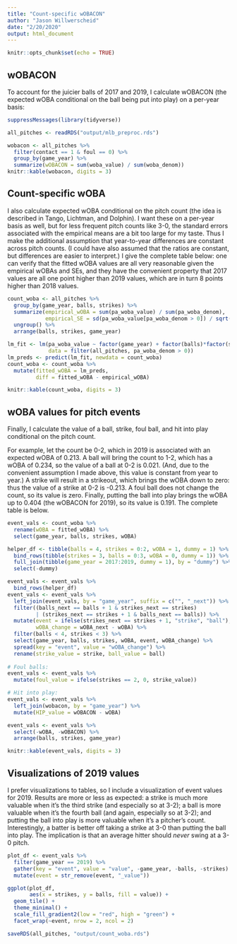 ```yaml
---
title: "Count-specific wOBACON"
author: "Jason Willwerscheid"
date: "2/20/2020"
output: html_document
---
```


```r
knitr::opts_chunk$set(echo = TRUE)
```

## wOBACON

To account for the juicier balls of 2017 and 2019, I calculate wOBACON (the expected wOBA conditional on the ball being put into play) on a per-year basis:

```r
suppressMessages(library(tidyverse))

all_pitches <- readRDS("output/mlb_preproc.rds")

wobacon <- all_pitches %>%
  filter(contact == 1 & foul == 0) %>%
  group_by(game_year) %>%
  summarize(wOBACON = sum(woba_value) / sum(woba_denom))
knitr::kable(wobacon, digits = 3)
```

## Count-specific wOBA

I also calculate expected wOBA conditional on the pitch count (the idea is described in Tango, Lichtman, and Dolphin). I want these on a per-year basis as well, but for less frequent pitch counts like 3-0, the standard errors associated with the empirical means are a bit too large for my taste. Thus I make the additional assumption that year-to-year differences are constant across pitch counts. (I could have also assumed that the ratios are constant, but differences are easier to interpret.) I give the complete table below: one can verify that the fitted wOBA values are all very reasonable given the empirical wOBAs and SEs, and they have the convenient property that 2017 values are all one point higher than 2019 values, which are in turn 8 points higher than 2018 values.

```r
count_woba <- all_pitches %>%
  group_by(game_year, balls, strikes) %>%
  summarize(empirical_wOBA = sum(pa_woba_value) / sum(pa_woba_denom),
            empirical_SE = sd(pa_woba_value[pa_woba_denom > 0]) / sqrt(sum(pa_woba_denom))) %>%
  ungroup() %>%
  arrange(balls, strikes, game_year)

lm_fit <- lm(pa_woba_value ~ factor(game_year) + factor(balls)*factor(strikes), 
             data = filter(all_pitches, pa_woba_denom > 0))
lm_preds <- predict(lm_fit, newdata = count_woba)
count_woba <- count_woba %>%
  mutate(fitted_wOBA = lm_preds, 
         diff = fitted_wOBA - empirical_wOBA)

knitr::kable(count_woba, digits = 3)  
```

## wOBA values for pitch events

Finally, I calculate the value of a ball, strike, foul ball, and hit into play conditional on the pitch count. 

For example, let the count be 0-2, which in 2019 is associated with an expected wOBA of 0.213. A ball will bring the count to 1-2, which has a wOBA of 0.234, so the value of a ball at 0-2 is 0.021. (And, due to the convenient assumption I made above, this value is constant from year to year.) A strike will result in a strikeout, which brings the wOBA down to zero: thus the value of a strike at 0-2 is -0.213. A foul ball does not change the count, so its value is zero. Finally, putting the ball into play brings the wOBA up to 0.404 (the wOBACON for 2019), so its value is 0.191. The complete table is below.

```r
event_vals <- count_woba %>%
  rename(wOBA = fitted_wOBA) %>%
  select(game_year, balls, strikes, wOBA)

helper_df <- tibble(balls = 4, strikes = 0:2, wOBA = 1, dummy = 1) %>%
  bind_rows(tibble(strikes = 3, balls = 0:3, wOBA = 0, dummy = 1)) %>%
  full_join(tibble(game_year = 2017:2019, dummy = 1), by = "dummy") %>%
  select(-dummy)

event_vals <- event_vals %>%
  bind_rows(helper_df) 
event_vals <- event_vals %>%
  left_join(event_vals, by = "game_year", suffix = c("", "_next")) %>%
  filter((balls_next == balls + 1 & strikes_next == strikes)
         | (strikes_next == strikes + 1 & balls_next == balls)) %>%
  mutate(event = ifelse(strikes_next == strikes + 1, "strike", "ball"), 
         wOBA_change = wOBA_next - wOBA) %>%
  filter(balls < 4, strikes < 3) %>%
  select(game_year, balls, strikes, wOBA, event, wOBA_change) %>%
  spread(key = "event", value = "wOBA_change") %>%
  rename(strike_value = strike, ball_value = ball)
  
# Foul balls:
event_vals <- event_vals %>%
  mutate(foul_value = ifelse(strikes == 2, 0, strike_value))

# Hit into play:
event_vals <- event_vals %>%
  left_join(wobacon, by = "game_year") %>%
  mutate(HIP_value = wOBACON - wOBA)

event_vals <- event_vals %>%
  select(-wOBA, -wOBACON) %>%
  arrange(balls, strikes, game_year)

knitr::kable(event_vals, digits = 3)
```

## Visualizations of 2019 values

I prefer visualizations to tables, so I include a visualization of event values for 2019. Results are more or less as expected: a strike is much more valuable when it's the third strike (and especially so at 3-2); a ball is more valuable when it's the fourth ball (and again, especially so at 3-2); and putting the ball into play is more valuable when it's a pitcher's count. Interestingly, a batter is better off taking a strike at 3-0 than putting the ball into play. The implication is that an average hitter should *never* swing at a 3-0 pitch.

```r
plot_df <- event_vals %>%
  filter(game_year == 2019) %>%
  gather(key = "event", value = "value", -game_year, -balls, -strikes) %>%
  mutate(event = str_remove(event, "_value"))

ggplot(plot_df, 
       aes(x = strikes, y = balls, fill = value)) +
  geom_tile() +
  theme_minimal() +
  scale_fill_gradient2(low = "red", high = "green") +
  facet_wrap(~event, nrow = 2, ncol = 2)
```

```r
saveRDS(all_pitches, "output/count_woba.rds")
```
